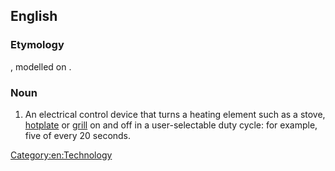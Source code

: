 ==English==

===Etymology===
{{suffix|en|simmer|stat}}, modelled on {{m|en|thermostat}}.

===Noun===
{{en-noun}}

# An electrical control device that turns a heating element such as a stove, [[hotplate]] or [[grill]] on and off in a user-selectable duty cycle: for example, five of every 20 seconds.

[[Category:en:Technology]]